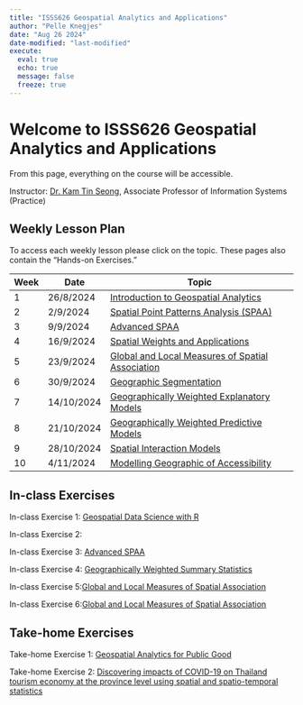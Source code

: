 ```yaml
---
title: "ISSS626 Geospatial Analytics and Applications"
author: "Pelle Knegjes"
date: "Aug 26 2024"
date-modified: "last-modified"
execute: 
  eval: true
  echo: true
  message: false
  freeze: true
---
```


# Welcome to ISSS626 Geospatial Analytics and Applications

From this page, everything on the course will be accessible.

Instructor: [Dr. Kam Tin Seong](https://www.smu.edu.sg/faculty/profile/9618/KAM-Tin-Seong), Associate Professor of Information Systems (Practice)

## Weekly Lesson Plan

To access each weekly lesson please click on the topic. These pages also contain the "Hands-on Exercises."

| Week | Date       | Topic                                            |
|------|------------|--------------------------------------------------|
| 1    | 26/8/2024  | [Introduction to Geospatial Analytics](Weekly-Lessons/Week01/Lesson01.html)             |
| 2    | 2/9/2024   | [Spatial Point Patterns Analysis (SPAA)](Weekly-Lessons/Week02/Lesson02.html)          |
| 3    | 9/9/2024   | [Advanced SPAA](Weekly-Lessons/Week03/Lesson03.html)                                    |
| 4    | 16/9/2024  | [Spatial Weights and Applications](Weekly-Lessons/Week04/Lesson04.html)                 |
| 5    | 23/9/2024  | [Global and Local Measures of Spatial Association](Weekly-Lessons/Week05/Lesson05.html) |
| 6    | 30/9/2024  | [Geographic Segmentation](Weekly-Lessons/Week06/Lesson06.html)                          |
| 7    | 14/10/2024 | [Geographically Weighted Explanatory Models]()       |
| 8    | 21/10/2024 | [Geographically Weighted Predictive Models]()        |
| 9    | 28/10/2024 | [Spatial Interaction Models]()                       |
| 10   | 4/11/2024  | [Modelling Geographic of Accessibility]()            |

## In-class Exercises

In-class Exercise 1: [Geospatial Data Science with R](In-Class_Exercises/In-Class_Exercise01/In-Class_Ex01.html)

In-class Exercise 2:

In-class Exercise 3: [Advanced SPAA](Weekly-Lessons/Week03/Lesson03.html)

In-class Exercise 4: [Geographically Weighted Summary Statistics](In-Class_Exercises/In-Class_Exercise04/In-Class_Ex04.html)

In-class Exercise 5:[Global and Local Measures of Spatial Association](In-Class_Exercises/In-Class_Exercise05/In-Class_Exercise05.html)

In-class Exercise 6:[Global and Local Measures of Spatial Association](In-Class_Exercises/In-Class_Exercise06/In-Class_Exercise06.html)

## Take-home Exercises

Take-home Exercise 1: [Geospatial Analytics for Public Good](Take-Home_Exercises/Take-Home_Exercise01/Take-Home_Exercise01.html)

Take-home Exercise 2: [Discovering impacts of COVID-19 on Thailand tourism economy at the province level using spatial and spatio-temporal statistics](Take-Home_Exercises/Take-Home_Exercise02/Take_Home_Exercise02.html)